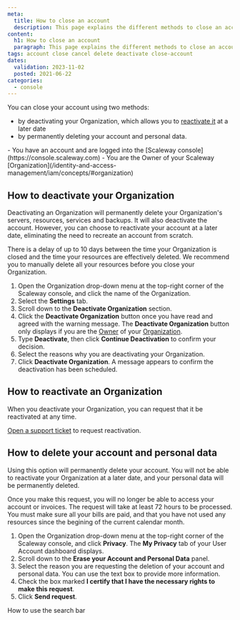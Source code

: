 ```yaml
---
meta:
  title: How to close an account
  description: This page explains the different methods to close an account and how to reactivate it.
content:
  h1: How to close an account
  paragraph: This page explains the different methods to close an account and how to reactivate it.
tags: account close cancel delete deactivate close-account
dates:
  validation: 2023-11-02
  posted: 2021-06-22
categories:
  - console
---
```


You can close your account using two methods:

- by deactivating your Organization, which allows you to [reactivate it](#how-to-reactivate-an-organization) at a later date
- by permanently deleting your account and personal data.

<Message type="requirement">
  - You have an account and are logged into the [Scaleway console](https://console.scaleway.com)
  - You are the Owner of your Scaleway [Organization](/identity-and-access-management/iam/concepts/#organization)
</Message>

## How to deactivate your Organization

Deactivating an Organization will permanently delete your Organization's servers, resources, services and backups. It will also deactivate the account. However, you can choose to reactivate your account at a later date, eliminating the need to recreate an account from scratch.

<Message type="note">
  There is a delay of up to 10 days between the time your Organization is closed and the time your resources are effectively deleted. We recommend you to manually delete all your resources before you close your Organization. 
</Message>

1. Open the Organization drop-down menu at the top-right corner of the Scaleway console, and click the name of the Organization.
2. Select the **Settings** tab.
3. Scroll down to the **Deactivate Organization** section.
4. Click the **Deactivate Organization** button once you have read and agreed with the warning message.
    <Message type="note">
      The **Deactivate Organization** button only displays if you are the [Owner](/console/account/concepts/#owner) of your [Organization](/identity-and-access-management/iam/concepts/#organization).
    </Message>
5. Type **Deactivate**, then click **Continue Deactivation** to confirm your decision.
6. Select the reasons why you are deactivating your Organization.
7. Click **Deactivate Organization**. A message appears to confirm the deactivation has been scheduled.

## How to reactivate an Organization

When you deactivate your Organization, you can request that it be reactivated at any time.

[Open a support ticket](/console/account/how-to/open-a-support-ticket) to request reactivation.

## How to delete your account and personal data

Using this option will permanently delete your account. You will not be able to reactivate your Organization at a later date, and your personal data will be permanently deleted.

<Message type="note">
  Once you make this request, you will no longer be able to access your account or invoices. The request will take at least 72 hours to be processed. You must make sure all your bills are paid, and that you have not used any resources since the begining of the current calendar month.
</Message>

1. Open the Organization drop-down menu at the top-right corner of the Scaleway console, and click **Privacy**.
    The **My Privacy** tab of your User Account dashboard displays.
2. Scroll down to the **Erase your Account and Personal Data** panel.
    <Lightbox src="scaleway-erase-account.webp" alt="" />
3. Select the reason you are requesting the deletion of your account and personal data. You can use the text box to provide more information.
4. Check the box marked **I certify that I have the necessary rights to make this request**.
5. Click **Send request**.

<Navigation title="See also">
  <PreviousButton to="/console/account/how-to/use-the-search-bar/">How to use the search bar</PreviousButton>
</Navigation>
